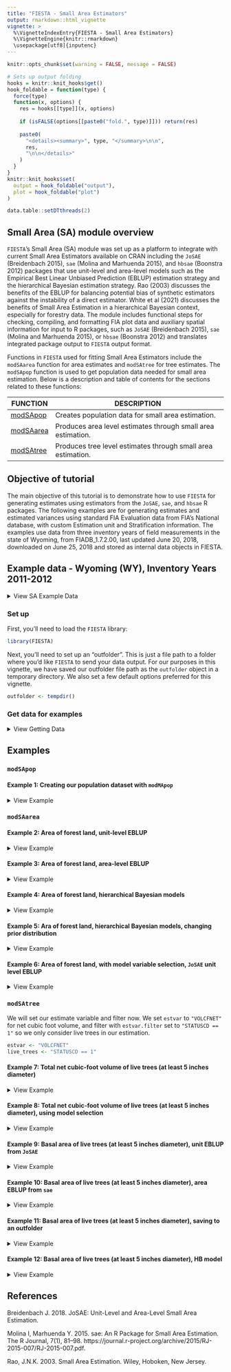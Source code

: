 ```yaml
---
title: "FIESTA - Small Area Estimators"
output: rmarkdown::html_vignette
vignette: >
  %\VignetteIndexEntry{FIESTA - Small Area Estimators}
  %\VignetteEngine{knitr::rmarkdown}
  \usepackage[utf8]{inputenc}
---
```


```r
knitr::opts_chunk$set(warning = FALSE, message = FALSE)
```

```r
# Sets up output folding
hooks = knitr::knit_hooks$get()
hook_foldable = function(type) {
  force(type)
  function(x, options) {
    res = hooks[[type]](x, options)
    
    if (isFALSE(options[[paste0("fold.", type)]])) return(res)
    
    paste0(
      "<details><summary>", type, "</summary>\n\n",
      res,
      "\n\n</details>"
    )
  }
}
knitr::knit_hooks$set(
  output = hook_foldable("output"),
  plot = hook_foldable("plot")
)
```

```r
data.table::setDTthreads(2)
```

## Small Area (SA) module overview

`FIESTA`'s Small Area (SA) module was set up as a platform to integrate with current Small Area Estimators available on CRAN including the `JoSAE` (Breidenbach 2015), `sae` (Molina and Marhuenda 2015), and `hbsae` (Boonstra 2012) packages that use unit-level and area-level models such as the Empirical Best Linear Unbiased Prediction (EBLUP) estimation strategy and the hierarchical Bayesian estimation strategy. Rao (2003) discusses the benefits of the EBLUP for balancing potential bias of synthetic estimators against the instability of a direct estimator. White et al (2021) discusses the benefits of Small Area Estimation in a hierarchical Bayesian context, especially for forestry data. The module includes functional steps for checking, compiling, and formatting FIA plot data and auxiliary spatial information for input to R packages, such as `JoSAE` (Breidenbach 2015), `sae` (Molina and Marhuenda 2015), or `hbsae` (Boonstra 2012) and translates integrated package output to `FIESTA` output format. 

Functions in `FIESTA` used for fitting Small Area Estimators include the `modSAarea` function for area estimates and `modSAtree` for tree estimates. The `modSApop` function is used to get population data needed for small area estimation. Below is a description and table of contents for the sections related to these functions:

FUNCTION  | DESCRIPTION
-------------- | ---------------------------------------------------------------
[modSApop](#modSApop) | Creates population data for small area estimation.
[modSAarea](#modSAarea) | Produces area level estimates through small area estimation.
[modSAtree](#modSAtree) | Produces tree level estimates through small area estimation.

## Objective of tutorial

The main objective of this tutorial is to demonstrate how to use `FIESTA` for generating estimates using estimators from the `JoSAE`, `sae`, and `hbsae` R packages. The following examples are for generating estimates and estimated variances using standard FIA Evaluation data from FIA's National database, with custom Estimation unit and Stratification information. The examples use data from three inventory years of field measurements in the state of Wyoming, from FIADB_1.7.2.00, last updated June 20, 2018, downloaded on June 25, 2018 and stored as internal data objects in FIESTA.


## Example data - Wyoming (WY), Inventory Years 2011-2012

<details>
  <summary>View SA Example Data</summary>

Data Frame | Description
-----------| --------------------------------------------------------------------------------
WYplt      | WY plot-level data
WYcond     | WY condition-level data
WYtree     | WY tree-level data

External data            | Description
-------------------------| ------------------------------------------------------------------
WYbighorn_adminbnd.shp   | Polygon shapefile of WY Bighorn National Forest Administrative boundary*
WYbighorn_districtbnd.shp| Polygon shapefile of WY Bighorn National Forest District boundaries**
WYbighorn_forest_nonforest_250m.tif| GeoTIFF raster of predicted forest/nonforest (1/0) for stratification*** 
WYbighorn_dem_250m.img   | Erdas Imagine raster of elevation change, in meters****

*USDA Forest Service, Automated Lands Program (ALP). 2018. S_USA.AdministrativeForest (\url{http://data.fs.usda.gov/geodata/edw}). Description: An area encompassing all the National Forest System lands administered by an administrative unit. The area encompasses private lands, other governmental agency lands, and may contain National Forest System lands within the proclaimed boundaries of another administrative unit. All National Forest System lands fall within one and only one Administrative Forest Area.

**USDA Forest Service, Automated Lands Program (ALP). 2018. S_USA.RangerDistrict (http://data.fs.usda.gov/geodata/edw). Description: A depiction of the boundary that encompasses a Ranger District.

***Based on MODIS-based classified map resampled from 250m to 500m resolution and reclassified from 3 to 2 classes: 1:forest; 2:nonforest. Projected in Albers Conical Equal Area, Datum NAD27 (Ruefenacht et al. 2008). Clipped to extent of WYbighorn_adminbnd.shp.

****USGS National Elevation Dataset (NED), resampled from 30m resolution to 250m. Projected in Albers Conical Equal Area, Datum NAD27 (U.S. Geological Survey 2017). Clipped to boundary of WYbighorn_adminbnd.shp.

</details>

### Set up 

First, you'll need to load the `FIESTA` library:

```r
library(FIESTA)
```

Next, you'll need to set up an "outfolder". This is just a file path to a folder where you'd like `FIESTA` to send your data output. For our purposes in this vignette, we have saved our outfolder file path as the `outfolder` object in a temporary directory. We also set a few default options preferred for this vignette.

```r
outfolder <- tempdir()
```


### Get data for examples

<details>
  <summary>View Getting Data</summary>

Now that we've loaded `FIESTA` and setup our outfolder, we can retrieve the data needed to run the examples. First, we point to some external data and predictor layers stored in `FIESTA` and derive new predictor layers using the `terra` package. 

```r

# File names for external spatial data
WYbhfn <- system.file("extdata", "sp_data/WYbighorn_adminbnd.shp", package="FIESTA")
WYbhdistfn <- system.file("extdata", "sp_data/WYbighorn_districtbnd.shp", package="FIESTA")
WYbhdist.att <- "DISTRICTNA"

fornffn <- system.file("extdata", "sp_data/WYbighorn_forest_nonforest_250m.tif", package="FIESTA")
demfn <- system.file("extdata", "sp_data/WYbighorn_dem_250m.img", package="FIESTA")

# Derive new predictor layers from dem
library(terra)
dem <- rast(demfn)
slpfn <- paste0(outfolder, "/WYbh_slp.img")
slp <- terra::terrain(dem,
                      v = "slope",
                      unit = "degrees",
                      filename = slpfn, 
                      overwrite = TRUE, 
                      NAflag = -99999.0)
aspfn <- paste0(outfolder, "/WYbh_asp.img")
asp <- terra::terrain(dem,
                      v = "aspect",
                      unit = "degrees", 
                      filename = aspfn,
                      overwrite = TRUE, 
                      NAflag = -99999.0)
```

Next, we set up our small area domains with `FIESTA::spGetSAdoms`. For more information on how to use this function, please see the `sp` vignette included with `FIESTA` (link). 

```r
smallbnd <- WYbhdistfn
smallbnd.domain <- "DISTRICTNA"
```

Next, we can get our FIA plot data and set up our auxiliary data. We can get our FIA plot data with the `spGetPlots` function from `FIESTA`, which accesses data through [FIA's DataMart](https://apps.fs.usda.gov/fia/datamart/datamart.html). Here, data are downloaded for all states intersecting boundary, then subset to boundary. 

```r
SApltdat <- spGetPlots(bnd = WYbhdistfn,
                       xy_datsource = "obj",
                       xy = WYplt,
                       xy_opts = list(xy.uniqueid = "CN", xvar = "LON_PUBLIC", 
                                    yvar = "LAT_PUBLIC", xy.crs = 4269),
                       datsource = "obj",
                       istree = TRUE,
                       isseed = TRUE,
                       dbTabs = list(plot_layer = WYplt, cond_layer = WYcond,
                                   tree_layer = WYtree, seed_layer = WYseed),
                       eval = "custom",
                       eval_opts = list(invyrs = 2011:2013),
                       showsteps = TRUE,
                       returnxy = TRUE,
                       savedata_opts = savedata_options(outfolder = outfolder))

```

```r
str(SApltdat, max.level = 1)
```

Finally, we must generate the dataset with predictors for small area estimation. We can do this with the `spGetAuxiliary` function from `FIESTA`. Again, see the `sp` vignette for further information on this function. 

```r
rastlst.cont <- c(demfn, slpfn, aspfn)
rastlst.cont.name <- c("dem", "slp", "asp")
rastlst.cat <- fornffn
rastlst.cat.name <- "fornf"

unit_layer <- WYbhdistfn
unitvar <- "DISTRICTNA"

auxdat <- spGetAuxiliary(
  xyplt = SApltdat$spxy,
  uniqueid = "PLT_CN",
  unit_layer = unit_layer,
  unitvar = "DISTRICTNA",
  rastlst.cont = rastlst.cont,
  rastlst.cont.name = rastlst.cont.name,
  rastlst.cont.stat = "mean",
  rastlst.cont.NODATA = 0,
  rastlst.cat = rastlst.cat,
  rastlst.cat.name = rastlst.cat.name,
  asptransform = TRUE,
  rast.asp = aspfn,
  keepNA = FALSE,
  showext = FALSE,
  savedata = FALSE
)
names(auxdat)

```

```r
str(auxdat, max.level = 1)
```

</details>

## Examples

### `modSApop`

#### Example 1: Creating our population dataset with `modMApop`

<details>
  <summary>View Example</summary>

We can create our population data for model-assisted estimation. To do so, we use the `modSApop` function in `FIESTA`. We must assign our plot data with the `pltdat` argument, the auxiliary dataset with the `auxdat` argument, and set information for our small areas with the `smallbnd` and `smallbnd.domain` arguments. The `spGetPlots` and `spGetAuxiliary` functions have done much of the hard work for us so far, so we can just run a simple call to `modSApop`:

```r
SApopdat <- modSApop(pltdat = SApltdat, 
                     auxdat = auxdat,
                     smallbnd = WYbhdistfn,
		                 smallbnd.domain = smallbnd.domain)
```

Note that the `modSApop` function returns a list with lots of information and data for us to use. For a quick look at what this list includes we can use the `str` function: 

```r
str(SApopdat, max.level = 1)
```

Now that we've created our population dataset, we can move on to estimation. 

</details>

### `modSAarea`

#### Example 2: Area of forest land, unit-level EBLUP

<details>
  <summary>View Example</summary>

First, we can set up our predictors as a vector:

```r
all_preds <- c("slp", "dem", "asp_cos", "asp_sin", "fornf")
```

Next, we fit the unit-level EBLUP with the `JoSAE` R package. 

```r

area1 <- modSAarea(
  SApopdatlst = SApopdat,        # pop - population calculations for WY, post-stratification
  prednames = all_preds,         # est - character vector of predictors to be used in the model
  SApackage = "JoSAE",           # est - character string of the R package to do the estimation
  SAmethod = "unit"              # est - method of small area estimation. Either "unit" or "area"
  )

```

The `modSAarea` function outputs a list, and we can see our estimates and estimation method.

```r
str(area1, max.level = 1)
area1$est
area1$raw$SAmethod
```

We can also look further into the `raw` list below:

```r
str(area1$raw, max.level = 1)
```

</details>

#### Example 3: Area of forest land, area-level EBLUP

<details>
  <summary>View Example</summary>

In this example, we fit an area level EBLUP with `JoSAE`, while only using slp as a predictor. We use only one predictor in the area level model because at the area level, we only have three rows in our dataset. Since we also have a random effect term, the model we fit can have a maximum of one predictor without being exactly singular.  

```r
area2 <- modSAarea(
  SApopdatlst = SApopdat,   # pop - population calculations for WY, post-stratification
  prednames = "slp",        # est - character vector of predictors to be used in the model
  SApackage = "JoSAE",      # est - character string of the R package to do the estimation
  SAmethod = "area",        # est - method of small area estimation. Either "unit" or "area"
  multest = TRUE
  )
```

We again can see our estimates. Notably, we have slightly larger percent sampling errors to the unit-level model fit in Example 2. This is likely due to only being able to incorporate one predictor's worth of information to the model. 

```r
area2$est
```

Since `FIESTA` will attempt fit all models when running `modSAarea`, we can look at all the different modeling approaches and their estimates with the `multest` object.

```r
area2$multest
```

Notably, the `hbsae` models returned NAs with this model, likely due to computational issues with the integral they compute. Not to worry, though, we will fit models with `hbsae` in the next example. 

</details>

#### Example 4: Area of forest land, hierarchical Bayesian models

<details>
  <summary>View Example</summary>

`FIESTA` also supports the use of hierarchical Bayesian (HB) models through the `hbsae` package as an alternative to EBLUPs. These models use the same model specification as the EBLUP, however they fit the model using a hierarchical Bayesian framework, and get parameter estimates through numerical integration. Luckily, we do not have to take an integral ourselves to fit these models, we can just change the `SApackage` argument.

```r
area3 <- modSAarea(
  SApopdatlst = SApopdat,   # pop - population calculations for WY, post-stratification
  prednames = all_preds,    # est - character vector of predictors to be used in the model
  SApackage = "hbsae",      # est - character string of the R package to do the estimation
  SAmethod = "unit",        # est - method of small area estimation. Either "unit" or "area"
  multest = TRUE
  )
```

We can again check our estimates, small area method, and small area package. 

```r
area3$est
area3$raw$SAmethod
area3$raw$SApackage
```

</details>

#### Example 5: Ara of forest land, hierarchical Bayesian models, changing prior distribution

<details>
  <summary>View Example</summary>

Notably, we can also set priors on the ratio of between and within area variation with `hbsae`. By default, `FIESTA` uses a weakly informative half-Cauchy prior on this parameter as suggested by White et al (2021), but in this example we will fit the same model as before, but with a flat prior. 

```r
area4 <- modSAarea(
  SApopdatlst = SApopdat,     # pop - population calculations for WY, post-stratification
  prednames = all_preds,      # est - character vector of predictors to be used in the model
  SApackage = "hbsae",        # est - character string of the R package to do the estimation
  SAmethod = "unit",          # est - method of small area estimation. Either "unit" or "area"
  prior = function(x) 1       # est - prior on ratio of between and within area variation
  )
```

Let's check our results compared to Example 3 (same model with half-Cauchy prior)

```r
area3$est
area4$est
```

Due to rounding we do in `FIESTA`, we see the same result. However, the estimates are slightly different. We can see this with the model objects supplied in the output list from `FIESTA`:

```r

```

</details>

#### Example 6: Area of forest land, with model variable selection, `JoSAE` unit level EBLUP

<details>
  <summary>View Example</summary>

`FIESTA` supports model variable selection via the elastic net. To use model selection, we set the `modelselect` argument to `TRUE`. 

```r
area5 <- modSAarea(
  SApopdatlst = SApopdat,      # pop - population calculations for WY, post-stratification
  prednames = all_preds,       # est - character vector of predictors to be used in the model
  SApackage = "JoSAE",         # est - character string of the R package to do the estimation
  SAmethod = "unit",           # est - method of small area estimation. Either "unit" or "area"
  modelselect = TRUE           # est - elastic net variable selection
  )
```

We can now look at estimates with our subset of selected predictors and the predictors that were selected.

```r
area5$est
area5$raw$predselect.unit
```

</details>

### `modSAtree`

We will set our estimate variable and filter now. We set `estvar` to `"VOLCFNET"` for net cubic foot volume, and filter with `estvar.filter` set to `"STATUSCD == 1"` so we only consider live trees in our estimation.  

```r
estvar <- "VOLCFNET"
live_trees <- "STATUSCD == 1"
```

#### Example 7: Total net cubic-foot volume of live trees (at least 5 inches diameter) 

<details>
  <summary>View Example</summary>

Now, we can look at the total net cubic-foot volume of live trees, filtered for live trees that are at least 5 inches in diameter. We use the `estvar` and `live_trees` objects defined above to set our response variable and filter, and then compute the estimates. 

```r
tree1 <- modSAtree(
    SApopdatlst = SApopdat,      # pop - population calculations for WY, post-stratification
    prednames = all_preds,       # est - character vector of predictors to be used in the model
    SApackage = "JoSAE",         # est - character string of the R package to do the estimation
    SAmethod = "unit",           # est - method of small area estimation. Either "unit" or "area" 
    landarea = "FOREST",         # est - forest land filter
    estvar = estvar,             # est - net cubic-foot volume
    estvar.filter = live_trees   # est - live trees only
    )

```

With both `modSAtree` and `modSAarea`, `FIESTA` will return your requested estimates specified with the `SApackage` and `SAmethod` arguments in the `est` item, but will return all possible estimates in the `multest` item. We can see these estimates below:

```r
tree1$est
tree1$multest
```

Notably, the area level models are NA in for this model, as there were more predictors than degrees of freedom in the model at the area level. 

</details>

#### Example 8: Total net cubic-foot volume of live trees (at least 5 inches diameter), using model selection

<details>
  <summary>View Example</summary>

We can bring the `modelselect` parameter into play with `modSAtree` as well as `modSAarea`. In the below code, we set `modelselect = TRUE` to use the elastic net variable selection before fitting the model. 

```r
tree2 <- modSAtree(
    SApopdatlst = SApopdat,      # pop - population calculations for WY, post-stratification
    prednames = all_preds,       # est - character vector of predictors to be used in the model
    SApackage = "JoSAE",         # est - character string of the R package to do the estimation
    SAmethod = "unit",           # est - method of small area estimation. Either "unit" or "area"  
    landarea = "FOREST",         # est - forest land filter
    estvar = estvar,             # est - net cubic-foot volume
    estvar.filter = live_trees,   # est - live trees only
    modelselect = TRUE
    )
```

We now can look at the selected predictors and estimates. 

```r
tree2$raw$predselect.unit
tree2$est
```

</details>

#### Example 9: Basal area of live trees (at least 5 inches diameter), unit EBLUP from `JoSAE`

<details>
  <summary>View Example</summary>

We can also use different response variables to estimate, and in this example we chose basal area. We also returned titles by using `returntitle = TRUE`. 

```r
tree3 <- modSAtree(
    SApopdatlst = SApopdat,      # pop - population calculations for WY, post-stratification
    prednames = all_preds,       # est - character vector of predictors to be used in the model
    SApackage = "JoSAE",         # est - character string of the R package to do the estimation
    SAmethod = "unit",           # est - method of small area estimation. Either "unit" or "area"  
    landarea = "FOREST",         # est - forest land filter
    estvar = "BA",               # est - net cubic-foot volume
    estvar.filter = live_trees,  # est - live trees only
    returntitle = TRUE
    )
```

Now we can take a look at our estimates:

```r
tree3$est
```

and see our title list since we set `returntitle` to `TRUE`. 

```r
tree3$titlelst
```

</details>

#### Example 10: Basal area of live trees (at least 5 inches diameter), area EBLUP from `sae`

<details>
  <summary>View Example</summary>

Now, we can of course fit a different model to estimate basal area. In this case, we choose to use dem to predict basal area with an area-level EBLUP from the `sae` package. 

```r
tree4 <- modSAtree(
    SApopdatlst = SApopdat,      # pop - population calculations for WY, post-stratification
    prednames = "dem",       # est - character vector of predictors to be used in the model
    SApackage = "sae",         # est - character string of the R package to do the estimation
    SAmethod = "area",           # est - method of small area estimation. Either "unit" or "area"  
    landarea = "FOREST",         # est - forest land filter
    estvar = "BA",               # est - net cubic-foot volume
    estvar.filter = live_trees,  # est - live trees only
    returntitle = TRUE
    )
```

Now we can take a look at our estimates.

```r
tree4$est
```

</details>

#### Example 11: Basal area of live trees (at least 5 inches diameter), saving to an outfolder

<details>
  <summary>View Example</summary>

One may want to easily save `FIESTA` output to your computer, rather than just having it live in the R environment. `FIESTA` makes this easy with the use of the `savedata` and `savedata_opts` arguments. If `savedata = TRUE`, by default the output will be saved to your working directory, but we can set an `outfolder` in `savedata_opts` to choose where the data should be saved. There are many other `savedata_opts`, and these can be seen by looking at the help file for the `savedata_options` function (use `help(savedata_options)` with `FIESTA` loaded in your R environment). 

```r
tree5 <- modSAtree(
    SApopdatlst = SApopdat,      # pop - population calculations for WY, post-stratification
    prednames = all_preds,       # est - character vector of predictors to be used in the model
    SApackage = "JoSAE",         # est - character string of the R package to do the estimation
    SAmethod = "unit",           # est - method of small area estimation. Either "unit" or "area"  
    landarea = "FOREST",         # est - forest land filter
    estvar = "BA",               # est - net cubic-foot volume
    estvar.filter = live_trees,  # est - live trees only
    savedata = TRUE,
    savedata_opts = savedata_options(
      outfolder = outfolder
    )
    )
```

</details>

#### Example 12: Basal area of live trees (at least 5 inches diameter), HB model

<details>
  <summary>View Example</summary>

We can also of course use a different model to predict basal area, and in this case we use a HB unit level model from `hbsae`. We also save to an outfolder again, this time giving a file name prefix with the `outfn.pre` arguement. 

```r
tree6 <- modSAtree(
    SApopdatlst = SApopdat,      # pop - population calculations for WY, post-stratification
    prednames = all_preds,       # est - character vector of predictors to be used in the model
    SApackage = "hbsae",         # est - character string of the R package to do the estimation
    SAmethod = "unit",           # est - method of small area estimation. Either "unit" or "area"  
    landarea = "FOREST",         # est - forest land filter
    estvar = "BA",               # est - net cubic-foot volume
    estvar.filter = live_trees,  # est - live trees only
    savedata = TRUE,
    savedata_opts = savedata_options(
      outfolder = outfolder,
      outfn.pre = "HB_unit"
    )
    )
```

We can see the files in the outfolder here:

```r
list.files(outfolder, pattern = "HB")
```

And the estimates here:

```r
tree6$est
```

</details>

## References

Breidenbach J. 2018. JoSAE: Unit-Level and Area-Level Small Area Estimation.

Molina I, Marhuenda Y. 2015. sae: An R Package for Small Area Estimation. The R Journal, 7(1), 81–98. https://journal.r-project.org/archive/2015/RJ-2015-007/RJ-2015-007.pdf.

Rao, J.N.K. 2003. Small Area Estimation. Wiley, Hoboken, New Jersey.

